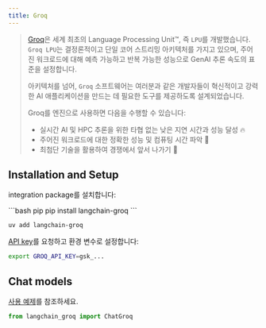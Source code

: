 ```yaml
---
title: Groq
---
```


>[Groq](https://groq.com)은 세계 최초의 Language Processing Unit™, 즉 `LPU`를 개발했습니다.
> `Groq LPU`는 결정론적이고 단일 코어 스트리밍 아키텍처를 가지고 있으며, 주어진 워크로드에 대해 예측 가능하고 반복 가능한 성능으로 GenAI 추론 속도의 표준을 설정합니다.
>
>아키텍처를 넘어, `Groq` 소프트웨어는 여러분과 같은 개발자들이 혁신적이고 강력한 AI 애플리케이션을 만드는 데 필요한 도구를 제공하도록 설계되었습니다.
>
>Groq를 엔진으로 사용하면 다음을 수행할 수 있습니다:
>* 실시간 AI 및 HPC 추론을 위한 타협 없는 낮은 지연 시간과 성능 달성 🔥
>* 주어진 워크로드에 대한 정확한 성능 및 컴퓨팅 시간 파악 🔮
>* 최첨단 기술을 활용하여 경쟁에서 앞서 나가기 💪


## Installation and Setup

integration package를 설치합니다:

<CodeGroup>
```bash pip
pip install langchain-groq
```

```bash uv
uv add langchain-groq
```
</CodeGroup>

[API key](https://console.groq.com/login?utm_source=langchain&utm_content=provider_page)를 요청하고 환경 변수로 설정합니다:

```bash
export GROQ_API_KEY=gsk_...
```

## Chat models

[사용 예제](/oss/integrations/chat/groq)를 참조하세요.

```python
from langchain_groq import ChatGroq
```